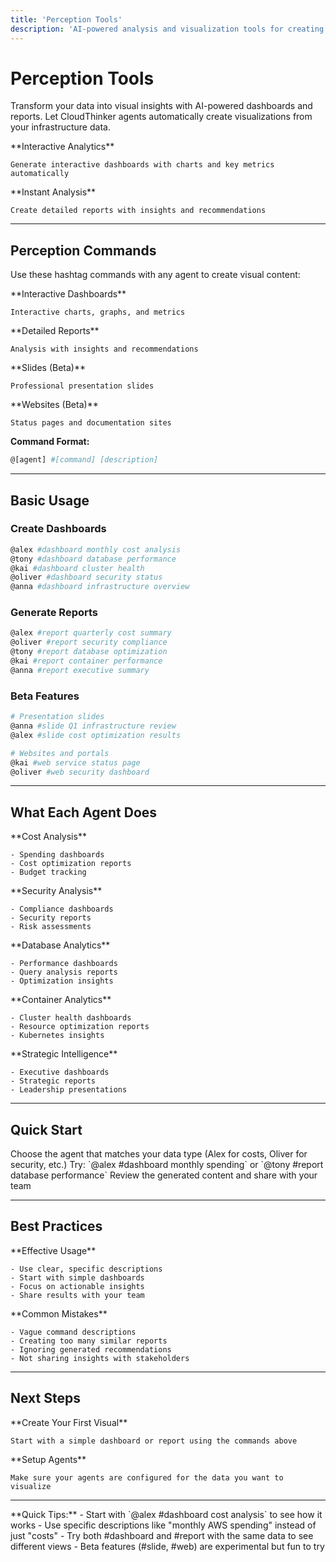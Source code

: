 ```yaml
---
title: 'Perception Tools'
description: 'AI-powered analysis and visualization tools for creating dashboards, reports, presentations, and websites with CloudThinker agents'
---
```


# Perception Tools

Transform your data into visual insights with AI-powered dashboards and reports. Let CloudThinker agents automatically create visualizations from your infrastructure data.

<CardGroup cols={2}>
  <Card title="Smart Dashboards" icon="chart-bar" color="#00A8CC">
    **Interactive Analytics**
    
    Generate interactive dashboards with charts and key metrics automatically
  </Card>
  <Card title="Automated Reports" icon="document-text" color="#28A745">
    **Instant Analysis**
    
    Create detailed reports with insights and recommendations
  </Card>
</CardGroup>

---

## Perception Commands

Use these hashtag commands with any agent to create visual content:

<CardGroup cols={2}>
  <Card title="#dashboard" icon="chart-bar" color="#00A8CC">
    **Interactive Dashboards**
    
    Interactive charts, graphs, and metrics
  </Card>
  <Card title="#report" icon="document-text" color="#28A745">
    **Detailed Reports**
    
    Analysis with insights and recommendations
  </Card>
</CardGroup>

<CardGroup cols={2}>
  <Card title="#slide" icon="presentation" color="#DC3545">
    **Slides (Beta)**
    
    Professional presentation slides
  </Card>
  <Card title="#web" icon="globe" color="#059669">
    **Websites (Beta)**
    
    Status pages and documentation sites
  </Card>
</CardGroup>

**Command Format:**
```bash
@[agent] #[command] [description]
```

---

## Basic Usage

### Create Dashboards
```bash
@alex #dashboard monthly cost analysis
@tony #dashboard database performance 
@kai #dashboard cluster health
@oliver #dashboard security status
@anna #dashboard infrastructure overview
```

### Generate Reports
```bash
@alex #report quarterly cost summary
@oliver #report security compliance
@tony #report database optimization
@kai #report container performance
@anna #report executive summary
```

### Beta Features
```bash
# Presentation slides
@anna #slide Q1 infrastructure review
@alex #slide cost optimization results

# Websites and portals
@kai #web service status page
@oliver #web security dashboard
```

---

## What Each Agent Does

<CardGroup cols={3}>
  <Card title="Alex" icon="dollar-sign" color="#FF9900">
    **Cost Analysis**
    
    - Spending dashboards
    - Cost optimization reports
    - Budget tracking
  </Card>
  <Card title="Oliver" icon="shield-check" color="#DC3545">
    **Security Analysis**
    
    - Compliance dashboards
    - Security reports
    - Risk assessments
  </Card>
  <Card title="Tony" icon="database" color="#6366F1">
    **Database Analytics**
    
    - Performance dashboards
    - Query analysis reports  
    - Optimization insights
  </Card>
</CardGroup>

<CardGroup cols={2}>
  <Card title="Kai" icon="server" color="#10B981">
    **Container Analytics**
    
    - Cluster health dashboards
    - Resource optimization reports
    - Kubernetes insights
  </Card>
  <Card title="Anna" icon="presentation-chart-bar" color="#EF4444">
    **Strategic Intelligence**
    
    - Executive dashboards
    - Strategic reports
    - Leadership presentations
  </Card>
</CardGroup>

---

## Quick Start

<Steps>
  <Step title="Pick an Agent">
    Choose the agent that matches your data type (Alex for costs, Oliver for security, etc.)
  </Step>
  <Step title="Use a Command">
    Try: `@alex #dashboard monthly spending` or `@tony #report database performance`
  </Step>
  <Step title="Review & Share">
    Review the generated content and share with your team
  </Step>
</Steps>

---

## Best Practices

<CardGroup cols={2}>
  <Card title="✅ Good Practices" icon="check-circle" color="#28A745">
    **Effective Usage**
    
    - Use clear, specific descriptions
    - Start with simple dashboards
    - Focus on actionable insights
    - Share results with your team
  </Card>
  
  <Card title="❌ Avoid These" icon="x-circle" color="#DC3545">
    **Common Mistakes**
    
    - Vague command descriptions
    - Creating too many similar reports
    - Ignoring generated recommendations
    - Not sharing insights with stakeholders
  </Card>
</CardGroup>

---

## Next Steps

<CardGroup cols={2}>
  <Card title="🚀 Try It Now" icon="rocket" href="https://app.cloudthinker.io">
    **Create Your First Visual**
    
    Start with a simple dashboard or report using the commands above
  </Card>
  
  <Card title="🤖 Configure Agents" icon="robot" href="/guide/agents">
    **Setup Agents**
    
    Make sure your agents are configured for the data you want to visualize
  </Card>
</CardGroup>

---

<Note>
**Quick Tips:**
- Start with `@alex #dashboard cost analysis` to see how it works
- Use specific descriptions like "monthly AWS spending" instead of just "costs"
- Try both #dashboard and #report with the same data to see different views
- Beta features (#slide, #web) are experimental but fun to try
</Note>